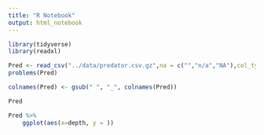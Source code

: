 ```yaml
---
title: "R Notebook"
output: html_notebook
---
```


```r
library(tidyverse)
library(readxl)
```

```r
Pred <- read_csv("../data/predator.csv.gz",na = c("","n/a","NA"),col_types = cols(`SD PP`=col_double()))
problems(Pred)
```

```r
colnames(Pred) <- gsub(" ", "_", colnames(Pred))
```




```r
Pred
```


```r

Pred %>% 
    ggplot(aes(x=depth, y = ))



```




